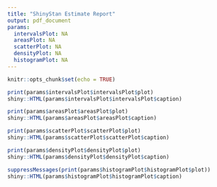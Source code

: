 ```yaml
---
title: "ShinyStan Estimate Report"
output: pdf_document
params:
  intervalsPlot: NA
  areasPlot: NA
  scatterPlot: NA
  densityPlot: NA
  histogramPlot: NA
---
```


```r
knitr::opts_chunk$set(echo = TRUE)
```

```r
print(params$intervalsPlot$intervalsPlot$plot)
shiny::HTML(params$intervalsPlot$intervalsPlot$caption)

```

```r
print(params$areasPlot$areasPlot$plot)
shiny::HTML(params$areasPlot$areasPlot$caption)
```

```r
print(params$scatterPlot$scatterPlot$plot)
shiny::HTML(params$scatterPlot$scatterPlot$caption)
```

```r
print(params$densityPlot$densityPlot$plot)
shiny::HTML(params$densityPlot$densityPlot$caption)
```

```r
suppressMessages(print(params$histogramPlot$histogramPlot$plot))
shiny::HTML(params$histogramPlot$histogramPlot$caption)
```


<!-- ![](./wide_ensemble.png) -->

<!-- ![](./stan_logo.png) -->




